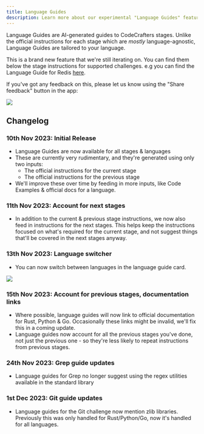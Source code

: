 ```yaml
---
title: Language Guides
description: Learn more about our experimental "Language Guides" feature
---
```


Language Guides are AI-generated guides to CodeCrafters stages. Unlike the official instructions for each
stage which are _mostly_ language-agnostic, Language Guides are tailored to your language.

This is a brand new feature that we're still iterating on. You can find them below the stage
instructions for supported challenges. e.g you can find the Language Guide for Redis [here](https://app.codecrafters.io/courses/redis/stages/2).

If you've got any feedback on this, please let us
know using the "Share feedback" button in the app:

<Frame>
  <img className="w-full" src="/img/language-guides-feedback-form.png" />
</Frame>

## Changelog

### 10th Nov 2023: Initial Release

- Language Guides are now available for all stages & languages
- These are currently very rudimentary, and they're generated using only two inputs:
  - The official instructions for the current stage
  - The official instructions for the previous stage
- We'll improve these over time by feeding in more inputs, like Code Examples & official docs for a language.


### 11th Nov 2023: Account for next stages

- In addition to the current & previous stage instructions,
we now also feed in instructions for the next stages. This 
helps keep the instructions focused on what's required for 
the current stage, and not suggest things that'll be 
covered in the next stages anyway.

### 13th Nov 2023: Language switcher

- You can now switch between languages in the language guide card.

<Frame>
  <img className="w-full" src="/img/language-guides-language-switcher.gif" />
</Frame>

### 15th Nov 2023: Account for previous stages, documentation links

- Where possible, language guides will now link to official documentation for Rust, Python & Go. Occasionally these links might be invalid, we'll fix this in a coming update.
- Language guides now account for all the previous stages you've done, not just the previous one - so they're less likely to repeat instructions from previous stages.

### 24th Nov 2023: Grep guide updates

- Language guides for Grep no longer suggest using the regex utilities available in the standard library

### 1st Dec 2023: Git guide updates

- Language guides for the Git challenge now mention zlib libraries. Previously this was only handled for Rust/Python/Go, now it's handled for all languages.
